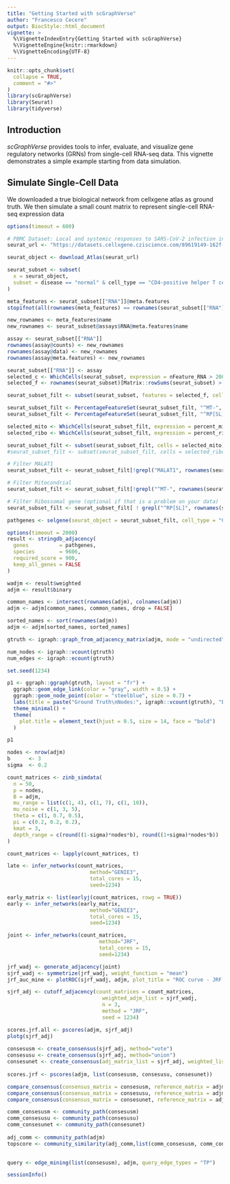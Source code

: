 ```yaml
---
title: "Getting Started with scGraphVerse"
author: "Francesco Cecere"
output: BiocStyle::html_document
vignette: >
  %\VignetteIndexEntry{Getting Started with scGraphVerse}
  %\VignetteEngine{knitr::rmarkdown}
  %\VignetteEncoding{UTF-8}
---
```


```r
knitr::opts_chunk$set(
  collapse = TRUE,
  comment = "#>"
)
library(scGraphVerse)
library(Seurat)
library(tidyverse)
```

## Introduction

*scGraphVerse* provides tools to infer, evaluate, and visualize gene regulatory networks (GRNs) from single-cell RNA-seq data. This vignette demonstrates a simple example starting from data simulation.

## Simulate Single-Cell Data

We downloaded a true biological network from cellxgene atlas as ground truth.
We then simulate a small count matrix to represent single-cell RNA-seq expression data

```r
options(timeout = 600)

# PBMC Dataset: Local and systemic responses to SARS-CoV-2 infection in children and adults
seurat_url <- "https://datasets.cellxgene.cziscience.com/89619149-162f-4839-8e97-24735924417c.rds"

seurat_object <- download_Atlas(seurat_url)

seurat_subset <- subset(
  x = seurat_object,
  subset = disease == "normal" & cell_type == "CD4-positive helper T cell" & donor_id %in% c("AN6", "AN9", "NP18")
)
```


```r
meta_features <- seurat_subset[["RNA"]]@meta.features
stopifnot(all(rownames(meta_features) == rownames(seurat_subset[["RNA"]]@data)))

new_rownames <- meta_features$name
new_rownames <- seurat_subset@assays$RNA@meta.features$name

assay <- seurat_subset[["RNA"]]
rownames(assay@counts) <- new_rownames
rownames(assay@data) <- new_rownames
rownames(assay@meta.features) <- new_rownames

seurat_subset[["RNA"]] <- assay
selected_c <- WhichCells(seurat_subset, expression = nFeature_RNA > 200)
selected_f <- rownames(seurat_subset)[Matrix::rowSums(seurat_subset) > 3]

seurat_subset_filt <- subset(seurat_subset, features = selected_f, cells = selected_c)

seurat_subset_filt <- PercentageFeatureSet(seurat_subset_filt, "^MT-", col.name = "percent_mito")
seurat_subset_filt <- PercentageFeatureSet(seurat_subset_filt, "^RP[SL]", col.name = "percent_ribo")

selected_mito <- WhichCells(seurat_subset_filt, expression = percent_mito < 20)
selected_ribo <- WhichCells(seurat_subset_filt, expression = percent_ribo > 5)

seurat_subset_filt <- subset(seurat_subset_filt, cells = selected_mito)
#seurat_subset_filt <- subset(seurat_subset_filt, cells = selected_ribo)

# Filter MALAT1
seurat_subset_filt <- seurat_subset_filt[!grepl("MALAT1", rownames(seurat_subset_filt)), ]

# Filter Mitocondrial
seurat_subset_filt <- seurat_subset_filt[!grepl("^MT-", rownames(seurat_subset_filt)), ]

# Filter Ribossomal gene (optional if that is a problem on your data)
seurat_subset_filt <- seurat_subset_filt[ ! grepl("^RP[SL]", rownames(seurat_subset_filt)), ]
```


```r
pathgenes <- selgene(seurat_object = seurat_subset_filt, cell_type = "CD4-positive helper T cell", top_n = 500)

options(timeout = 2000)
result <- stringdb_adjacency(
  genes          = pathgenes,
  species        = 9606,
  required_score = 900,
  keep_all_genes = FALSE
)

wadjm <- result$weighted
adjm <- result$binary

common_names <- intersect(rownames(adjm), colnames(adjm))
adjm <- adjm[common_names, common_names, drop = FALSE]

sorted_names <- sort(rownames(adjm))
adjm <- adjm[sorted_names, sorted_names]

```


```r
gtruth <- igraph::graph_from_adjacency_matrix(adjm, mode = "undirected", diag = FALSE)

num_nodes <- igraph::vcount(gtruth)
num_edges <- igraph::ecount(gtruth)

set.seed(1234)

p1 <- ggraph::ggraph(gtruth, layout = "fr") + 
  ggraph::geom_edge_link(color = "gray", width = 0.5) +  
  ggraph::geom_node_point(color = "steelblue", size = 0.7) +  
  labs(title = paste("Ground Truth\nNodes:", igraph::vcount(gtruth), "Edges:", igraph::ecount(gtruth))) +
  theme_minimal() +
  theme(
    plot.title = element_text(hjust = 0.5, size = 14, face = "bold")
  )

p1
```

```r
nodes <- nrow(adjm)
b      <- 3
sigma  <- 0.2

count_matrices <- zinb_simdata(
  n = 50, 
  p = nodes, 
  B = adjm, 
  mu_range = list(c(1, 4), c(1, 7), c(1, 10)),
  mu_noise = c(1, 3, 5),  
  theta = c(1, 0.7, 0.5),  
  pi = c(0.2, 0.2, 0.2),  
  kmat = 3,
  depth_range = c(round((1-sigma)*nodes*b), round((1+sigma)*nodes*b))
)

count_matrices <- lapply(count_matrices, t)
```


```r
late <- infer_networks(count_matrices, 
                           method="GENIE3",
                           total_cores = 15,
                           seed=1234)

early_matrix <- list(earlyj(count_matrices, rowg = TRUE))
early <- infer_networks(early_matrix, 
                           method="GENIE3",
                           total_cores = 15,
                           seed=1234)

joint <- infer_networks(count_matrices, 
                              method="JRF", 
                              total_cores = 15,
                              seed=1234)
```


```r
jrf_wadj <- generate_adjacency(joint)
sjrf_wadj <- symmetrize(jrf_wadj, weight_function = "mean")
jrf_auc_mine <- plotROC(sjrf_wadj, adjm, plot_title = "ROC curve - JRF Late Integration", is_binary = FALSE)
```

```r
sjrf_adj <- cutoff_adjacency(count_matrices = count_matrices,
                               weighted_adjm_list = sjrf_wadj, 
                               n = 3,
                               method = "JRF",
                               seed = 1234)
```

```r
scores.jrf.all <- pscores(adjm, sjrf_adj)
plotg(sjrf_adj)
  
consesusm <- create_consensus(sjrf_adj, method="vote")
consesusu <- create_consensus(sjrf_adj, method="union")
consesunet <- create_consensus(adj_matrix_list = sjrf_adj, weighted_list = sjrf_wadj, method = "INet", threshold = 0.1, ncores = 15)
  
scores.jrf <- pscores(adjm, list(consesusm, consesusu, consesunet))
```

```r
compare_consensus(consensus_matrix = consesusm, reference_matrix = adjm, false_plot = FALSE)
compare_consensus(consensus_matrix = consesusu, reference_matrix = adjm, false_plot = FALSE)
compare_consensus(consensus_matrix = consesunet, reference_matrix = adjm, false_plot = FALSE)
```

```r
comm_consesusm <- community_path(consesusm)
comm_consesusu <- community_path(consesusu)
comm_consesunet <- community_path(consesunet)
  
adj_comm <- community_path(adjm)
topscore <- community_similarity(adj_comm,list(comm_consesusm, comm_consesusu, comm_consesunet))
 
```


```r
query <- edge_mining(list(consesusm), adjm, query_edge_types = "TP")
```

```r
sessionInfo()
```

